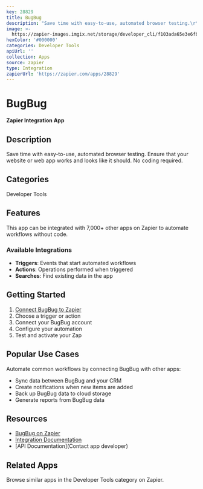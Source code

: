 ```yaml
---
key: 28829
title: BugBug
description: "Save time with easy-to-use, automated browser testing.\r\nEnsure that your website or web app works and looks like it should. No coding required."
image: >-
  https://zapier-images.imgix.net/storage/developer_cli/f103ada65e3e6fbb42bd7ec1374afe26.png?auto=format%2Ccompress&ixlib=python-3.0.0&q=50
hexColor: '#000000'
categories: Developer Tools
apiUrl: ''
collection: Apps
source: zapier
type: Integration
zapierUrl: 'https://zapier.com/apps/28829'
---
```

# BugBug

**Zapier Integration App**

## Description

Save time with easy-to-use, automated browser testing.
Ensure that your website or web app works and looks like it should. No coding required.

## Categories

Developer Tools

## Features

This app can be integrated with 7,000+ other apps on Zapier to automate workflows without code.

### Available Integrations

- **Triggers**: Events that start automated workflows
- **Actions**: Operations performed when triggered
- **Searches**: Find existing data in the app

## Getting Started

1. [Connect BugBug to Zapier](https://zapier.com/apps/28829)
2. Choose a trigger or action
3. Connect your BugBug account
4. Configure your automation
5. Test and activate your Zap

## Popular Use Cases

Automate common workflows by connecting BugBug with other apps:

- Sync data between BugBug and your CRM
- Create notifications when new items are added
- Back up BugBug data to cloud storage
- Generate reports from BugBug data

## Resources

- [BugBug on Zapier](https://zapier.com/apps/28829)
- [Integration Documentation](https://zapier.com/apps/28829/integrations)
- [API Documentation](Contact app developer)

## Related Apps

Browse similar apps in the Developer Tools category on Zapier.
